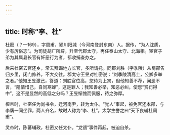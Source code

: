 ```yaml
---
---
---
```

title: 时称“李、杜”
---



杜密（？—169），字周甫，颍川阳城（今河南登封东南）人。据传，“为人沈质，少有厉俗志”。为司徒胡广所辟，升至代郡太守，再任泰山太守、北海相。宦官子弟为其属县长官有奸恶行为者，都收捕查办之。

后来杜密去官还乡，常去拜谒地方长官，多所请托。同郡刘胜（字季陵）从蜀郡告归乡里，闭门修养，不大交往。郡太守王昱对杜密说：“刘季陵清高士，公卿多举之者。”他知王昱激己，答道：刘胜官位高，您待为上宾，但他知善不荐，闻恶不言，“隐情惜己，自同寒蝉”，这是罪人；我知善必举，知恶必纠，使您“赏罚得中”，这不是显然的高低之分吗？王昱惭愧而佩服，待之弥厚。

桓帝时，杜密任为尚书令，迁河南尹，转为太仆。“党人”事起，被免官还本郡，与李膺一同坐罪，两人齐名，故时人称为“李、杜”。太学生誉之曰“天下良辅杜周甫”。

灵帝时，陈蕃辅政，杜密又任太仆。“党锢”事件再起，被迫自杀。